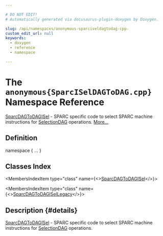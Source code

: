```yaml
---

# DO NOT EDIT!
# Automatically generated via docusaurus-plugin-doxygen by Doxygen.

slug: /api/namespaces/anonymous-sparciseldagtodag-cpp-
custom_edit_url: null
keywords:
  - doxygen
  - reference
  - namespace

---
```





# The `anonymous{SparcISelDAGToDAG.cpp}` Namespace Reference

<DoxygenPage pluginConfig={pluginConfig}>

<a href="/docs/api/classes/anonymous-namespace-sparciseldagtodag-cpp-/sparcdagtodagisel">SparcDAGToDAGISel</a> - SPARC specific code to select SPARC machine instructions for <a href="/docs/api/classes/llvm/selectiondag">SelectionDAG</a> operations. <a href="#details">More...</a>

## Definition

<CodeBlock>namespace &#123; ... &#125;</CodeBlock>

## Classes Index

<MembersIndex>

<MembersIndexItem
  type="class"
  name={<><a href="/docs/api/classes/anonymous-namespace-sparciseldagtodag-cpp-/sparcdagtodagisel">SparcDAGToDAGISel</a></>}>
</MembersIndexItem>

<MembersIndexItem
  type="class"
  name={<><a href="/docs/api/classes/anonymous-namespace-sparciseldagtodag-cpp-/sparcdagtodagisellegacy">SparcDAGToDAGISelLegacy</a></>}>
</MembersIndexItem>

</MembersIndex>

## Description {#details}

<a href="/docs/api/classes/anonymous-namespace-sparciseldagtodag-cpp-/sparcdagtodagisel">SparcDAGToDAGISel</a> - SPARC specific code to select SPARC machine instructions for <a href="/docs/api/classes/llvm/selectiondag">SelectionDAG</a> operations.

</DoxygenPage>
